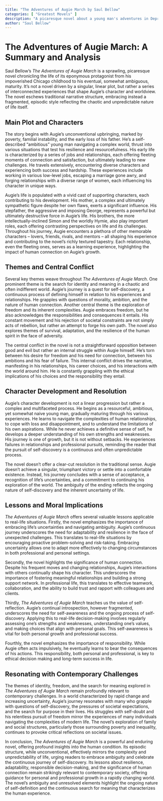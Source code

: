 ```yaml
---
title: "The Adventures of Augie March by Saul Bellow"
categories: [ "Greatest Movels" ]
description: "A picaresque novel about a young man's adventures in Depression-era Chicago."
author: "Saul Bellow"
---
```

# The Adventures of Augie March: A Summary and Analysis

Saul Bellow's *The Adventures of Augie March* is a sprawling, picaresque novel chronicling the life of its eponymous protagonist from his impoverished Chicago childhood to his eventual, somewhat ambiguous, maturity.  It's not a novel driven by a singular, linear plot, but rather a series of interconnected experiences that shape Augie's character and worldview.  The novel eschews traditional narrative structure, embracing instead a fragmented, episodic style reflecting the chaotic and unpredictable nature of life itself.

## Main Plot and Characters

The story begins with Augie's unconventional upbringing, marked by poverty, familial instability, and the early loss of his father.  He's a self-described "ambitious" young man navigating a complex world, thrust into various situations that test his resilience and resourcefulness.  His early life is characterized by a series of jobs and relationships, each offering fleeting moments of connection and satisfaction, but ultimately leading to new challenges.  He travels extensively, encountering diverse characters and experiencing both success and hardship.  These experiences include working in various low-level jobs, escaping a marriage gone awry, and forging relationships with a diverse range of women, each influencing his character in unique ways.

Augie's life is populated with a vivid cast of supporting characters, each contributing to his development.  His mother, a complex and ultimately sympathetic figure despite her own flaws, exerts a significant influence.  His stepfather, the aggressive and imposing George, represents a powerful but ultimately destructive force in Augie's life.  His brothers, the more intellectually-inclined Simon and the worldly Hymie, also play important roles, each offering contrasting perspectives on life and its challenges.  Throughout his journey, Augie encounters a plethora of other memorable characters – lovers, friends, rivals, and mentors – all shaping his experience and contributing to the novel's richly textured tapestry.  Each relationship, even the fleeting ones, serves as a learning experience, highlighting the impact of human connection on Augie's growth.

## Themes and Central Conflict

Several key themes weave throughout *The Adventures of Augie March*.  One prominent theme is the search for identity and meaning in a chaotic and often indifferent world.  Augie's journey is a quest for self-discovery, a continuous process of defining himself in relation to his experiences and relationships.  He grapples with questions of morality, ambition, and the nature of human connection. Another central theme is the exploration of freedom and its inherent complexities. Augie embraces freedom, but he also acknowledges the responsibilities and consequences it entails.  His constant movement and his rejection of societal constraints are not simply acts of rebellion, but rather an attempt to forge his own path. The novel also explores themes of survival, adaptation, and the resilience of the human spirit in the face of adversity.

The central conflict in the novel is not a straightforward opposition between good and evil but rather an internal struggle within Augie himself.  He's torn between his desire for freedom and his need for connection, between his ambitions and his fear of failure.  This internal conflict drives the narrative, manifesting in his relationships, his career choices, and his interactions with the world around him. He is constantly grappling with the ethical implications of his choices and the responsibility they entail.

## Character Development and Resolution

Augie's character development is not a linear progression but rather a complex and multifaceted process. He begins as a resourceful, ambitious, yet somewhat naive young man, gradually maturing through his various experiences.  He learns to navigate the complexities of human relationships, to cope with loss and disappointment, and to understand the limitations of his own aspirations.  While he never achieves a definitive sense of self, he develops a deeper understanding of his own strengths and weaknesses.  His journey is one of growth, but it is not without setbacks. He experiences failures in relationships and professional pursuits, reminding the reader that the pursuit of self-discovery is a continuous and often unpredictable process.


The novel doesn't offer a clear-cut resolution in the traditional sense. Augie doesn't achieve a singular, triumphant victory or settle into a comfortable existence.  Instead, his journey concludes with a sense of acceptance, a recognition of life's uncertainties, and a commitment to continuing his exploration of the world. The ambiguity of the ending reflects the ongoing nature of self-discovery and the inherent uncertainty of life.

## Lessons and Moral Implications

*The Adventures of Augie March* offers several valuable lessons applicable to real-life situations.  Firstly, the novel emphasizes the importance of embracing life's uncertainties and navigating ambiguity.  Augie's continuous journey underscores the need for adaptability and resilience in the face of unexpected challenges.  This translates to real-life situations by encouraging proactive problem-solving and risk-taking.  Embracing uncertainty allows one to adapt more effectively to changing circumstances in both professional and personal settings.

Secondly, the novel highlights the significance of human connection.  Despite his frequent moves and changing relationships, Augie's interactions with others continually shape his character.  This underscores the importance of fostering meaningful relationships and building a strong support network.  In professional life, this translates to effective teamwork, collaboration, and the ability to build trust and rapport with colleagues and clients.

Thirdly, *The Adventures of Augie March* teaches us the value of self-reflection.  Augie's continual introspection, however fragmented, underscores the need for self-awareness and the ongoing process of self-discovery.  Applying this to real-life decision-making involves regularly assessing one's strengths and weaknesses, understanding one's values, and making choices that align with personal goals. This self-awareness is vital for both personal growth and professional success.

Fourthly, the novel emphasizes the importance of responsibility.  While Augie often acts impulsively, he eventually learns to bear the consequences of his actions. This responsibility, both personal and professional, is key to ethical decision making and long-term success in life.

## Resonating with Contemporary Challenges

The themes of identity, freedom, and the search for meaning explored in *The Adventures of Augie March* remain profoundly relevant to contemporary challenges.  In a world characterized by rapid change and increasing uncertainty, Augie's journey resonates with many who grapple with questions of self-discovery, the pressures of societal expectations, and the search for purpose in their lives.  His struggles with self-doubt and his relentless pursuit of freedom mirror the experiences of many individuals navigating the complexities of modern life.  The novel’s exploration of family and social structures, particularly those surrounding poverty and inequality, continues to provoke critical reflections on societal issues.

In conclusion, *The Adventures of Augie March* is a powerful and enduring novel, offering profound insights into the human condition. Its episodic structure, while unconventional, effectively mirrors the complexity and unpredictability of life, urging readers to embrace ambiguity and celebrate the continuous journey of self-discovery.  Its lessons about resilience, adaptability, responsible decision-making, and the significance of human connection remain strikingly relevant to contemporary society, offering guidance for personal and professional growth in a rapidly changing world. The novel’s ambiguity and unresolved elements highlight the ongoing nature of self-definition and the continuous search for meaning that characterizes the human experience.

